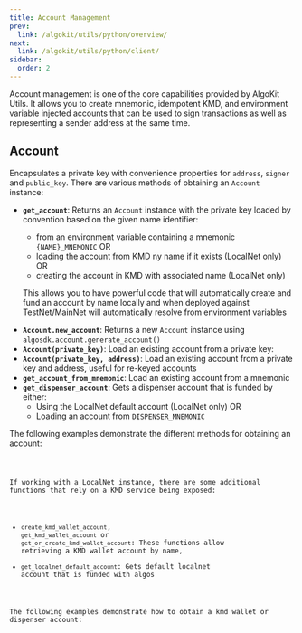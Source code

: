 ```yaml
---
title: Account Management
prev:
  link: /algokit/utils/python/overview/
next:
  link: /algokit/utils/python/client/
sidebar:
  order: 2
---
```



Account management is one of the core capabilities provided by AlgoKit Utils. It allows you to create mnemonic, idempotent KMD, and environment variable injected accounts
that can be used to sign transactions as well as representing a sender address at the same time.

## Account

Encapsulates a private key with convenience properties for `address`, `signer` and `public_key`.
There are various methods of obtaining an `Account` instance:

- **`get_account`**: Returns an `Account` instance with the private key loaded by convention based on the given name identifier:

  - from an environment variable containing a mnemonic `{NAME}_MNEMONIC` OR
  - loading the account from KMD ny name if it exists (LocalNet only) OR
  - creating the account in KMD with associated name (LocalNet only)

  This allows you to have powerful code that will automatically create and fund an account by name locally and when deployed against
  TestNet/MainNet will automatically resolve from environment variables

* **`Account.new_account`**: Returns a new `Account` instance using `algosdk.account.generate_account()`
* **`Account(private_key)`**: Load an existing account from a private key:
* **`Account(private_key, address)`**: Load an existing account from a private key and address, useful for re-keyed accounts
* **`get_account_from_mnemonic`**: Load an existing account from a mnemonic
* **`get_dispenser_account`**: Gets a dispenser account that is funded by either:
  - Using the LocalNet default account (LocalNet only) OR
  - Loading an account from `DISPENSER_MNEMONIC`

The following examples demonstrate the different methods for obtaining an account:

<Code code={getAccountExample} lang='py' frame='none' />

If working with a LocalNet instance, there are some additional functions that rely on a KMD service being exposed:

- `create_kmd_wallet_account`, `get_kmd_wallet_account` or `get_or_create_kmd_wallet_account`: These functions allow retrieving a KMD wallet account by name,
- `get_localnet_default_account`: Gets default localnet account that is funded with algos

The following examples demonstrate how to obtain a kmd wallet or dispenser account:

<Code code={kmdDispenserAccountExample} lang='py' frame='none' />
